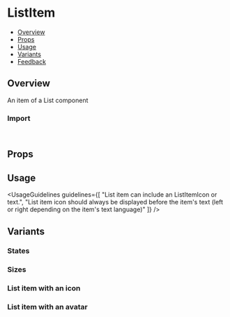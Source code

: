 
<Meta of={ListItemStories} />

# ListItem

- [Overview](#overview)
- [Props](#props)
- [Usage](#usage)
- [Variants](#variants)
- [Feedback](#feedback)

## Overview

An item of a List component

<Canvas of={ListItemStories.Overview} />

### Import

```js
import { ListItem, ListItemIcon, ListItemAvatar } from "monday-ui-react-core";
```

## Props

<PropsTable />

## Usage

<UsageGuidelines
  guidelines={[
    "List item can include an ListItemIcon or text.",
    "List item icon should always be displayed before the item's text (left or right depending on the item's text language)"
  ]}
/>

## Variants

### States

<Canvas of={ListItemStories.States} />

### Sizes

<Canvas of={ListItemStories.Sizes} />

### List item with an icon

<Canvas of={ListItemStories.WithIcon} />

### List item with an avatar

<Canvas of={ListItemStories.WithAvatar} />
